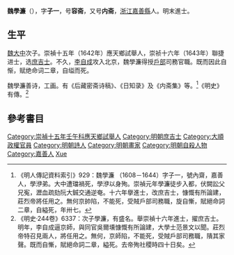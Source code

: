 '''魏學濂'''（{{bd|1608年||1644年|catIdx=Wei魏}}），字'''子一'''，号'''容斋'''，又号'''内斋'''，[[浙江|浙江]][[嘉善縣|嘉善縣]]人。明末進士。

== 生平 ==
[[魏大中|魏大中]]次子。崇禎十五年（1642年）應天鄉試舉人，崇祯十六年（1643年）聯捷进士，选[[庶吉士|庶吉士]]。不久，[[李自成|李自成]]攻入北京，魏學濂得授[[戶部|戶部]]司務官職。既而因此自惭，赋绝命词二章，自缢而死。

魏學濂善诗，工画。有《后藏密斋诗稿》、《日知录》及《内斋集》等。<ref>《明人傳記資料索引》929：魏學濂 （1608－1644）字子一，號內齋，嘉善人，學洢弟。大中遭璫禍死，學洢以身殉。崇禎元年學濂徒步入都，伏闕訟父兄寃，瀝血疏劾阮大鋮交通逆奄。十六年擧進士，改庶吉士，慷慨有所論建，莊烈帝將任用之。無何京帥陷，不能死，受賊戶部司務職，旋自慚，賦絕命詞二章，自縊死，年卅七。</ref>《明史》有傳。<ref>《明史·244卷》6337：次子學濂，有盛名。舉崇禎十六年進士，擢庶吉士。明年，李自成逼京師，與同官吳爾壎慷慨有所論建，大學士范景文以聞。莊烈帝特召見兩人，將任用之。無何，京師陷，不能死，受賊戶部司務職，隤其家聲。既而自慚，賦絕命詞二章，縊死。去帝殉社稷時四十日矣。</ref>

== 參考書目 ==
{{reflist}}

{{崇禎十六年癸未科殿試金榜}}
{{DEFAULTSORT:Wei魏}}
[[Category:崇禎十五年壬午科應天鄉試舉人|Category:崇禎十五年壬午科應天鄉試舉人]]
[[Category:明朝庶吉士|Category:明朝庶吉士]]
[[Category:大順政權官員|Category:大順政權官員]]
[[Category:明朝詩人|Category:明朝詩人]]
[[Category:明朝畫家|Category:明朝畫家]]
[[Category:明朝自殺人物|Category:明朝自殺人物]]
[[Category:嘉善人|Category:嘉善人]]
[[Category:魏姓|Xue]]